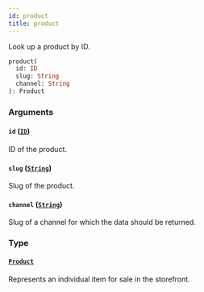 ```yaml
---
id: product
title: product
---
```


Look up a product by ID.

```graphql
product(
  id: ID
  slug: String
  channel: String
): Product
```

### Arguments

#### `id` ([`ID`](../../../developer/api-reference/scalars/id))

ID of the product.

#### `slug` ([`String`](../../../developer/api-reference/scalars/string))

Slug of the product.

#### `channel` ([`String`](../../../developer/api-reference/scalars/string))

Slug of a channel for which the data should be returned.

### Type

#### [`Product`](../../../developer/api-reference/objects/product)

Represents an individual item for sale in the storefront.
